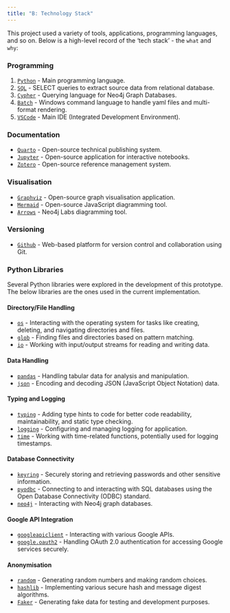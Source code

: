 ```yaml
---
title: "B: Technology Stack"
---
```




This project used a variety of tools, applications, programming languages, and so on.  Below is a high-level record of the 'tech stack' - the `what` and `why`: 

### Programming

1. [`Python`](https://www.python.org/) - Main programming language.
2. [`SQL`](https://www.microsoft.com/en-us/sql-server/) - SELECT queries to extract source data from relational database.
3. [`Cypher`](https://neo4j.com/developer/cypher/) - Querying language for Neo4j Graph Databases.
4. [`Batch`](https://docs.microsoft.com/en-us/windows-server/administration/windows-commands/windows-commands) - Windows command language to handle yaml files and multi-format rendering.
5. [`VSCode`](https://code.visualstudio.com/) - Main IDE (Integrated Development Environment).

### Documentation

* [`Quarto`](https://quarto.org/) - Open-source technical publishing system.
* [`Jupyter`](https://jupyter.org/) - Open-source application for interactive notebooks.
* [`Zotero`](https://www.zotero.org/) - Open-source reference management system.

### Visualisation

* [`Graphviz`](https://graphviz.org/) - Open-source graph visualisation application.
* [`Mermaid`](https://mermaid-js.github.io/mermaid/) - Open-source JavaScript diagramming tool.
* [`Arrows`](https://neo4j.com/labs/arrows/) - Neo4j Labs diagramming tool.

### Versioning

* [`Github`](https://github.com/) - Web-based platform for version control and collaboration using Git.

### Python Libraries

Several Python libraries were explored in the development of this prototype.  The below libraries are the ones used in the current implementation.

#### Directory/File Handling

* [`os`](https://docs.python.org/3/library/os.html) - Interacting with the operating system for tasks like creating, deleting, and navigating directories and files. 
* [`glob`](https://docs.python.org/3/library/glob.html) - Finding files and directories based on pattern matching.
* [`io`](https://docs.python.org/3/library/io.html) - Working with input/output streams for reading and writing data.

#### Data Handling

* [`pandas`](https://pandas.pydata.org/) - Handling tabular data for analysis and manipulation.
* [`json`](https://docs.python.org/3/library/json.html) - Encoding and decoding JSON (JavaScript Object Notation) data.

#### Typing and Logging

* [`typing`](https://docs.python.org/3/library/typing.html) - Adding type hints to code for better code readability, maintainability, and static type checking.
* [`logging`](https://docs.python.org/3/library/logging.html) - Configuring and managing logging for application.
* [`time`](https://docs.python.org/3/library/time.html) - Working with time-related functions, potentially used for logging timestamps.


#### Database Connectivity

* [`keyring`](https://keyring.readthedocs.io/en/latest/) - Securely storing and retrieving passwords and other sensitive information.
* [`pyodbc`](https://github.com/mkleehammer/pyodbc/wiki) - Connecting to and interacting with SQL databases using the Open Database Connectivity (ODBC) standard.
* [`neo4j`](https://neo4j.com/docs/api/python-driver/current/) - Interacting with Neo4j graph databases.

#### Google API Integration

* [`googleapiclient`](https://googleapis.dev/python/google-api-core/latest/index.html) - Interacting with various Google APIs.
* [`google.oauth2`](https://google-auth.readthedocs.io/en/latest/) - Handling OAuth 2.0 authentication for accessing Google services securely.

#### Anonymisation

* [`random`](https://docs.python.org/3/library/random.html) - Generating random numbers and making random choices.
* [`hashlib`](https://docs.python.org/3/library/hashlib.html) - Implementing various secure hash and message digest algorithms.
* [`Faker`](https://faker.readthedocs.io/en/master/) - Generating fake data for testing and development purposes.
